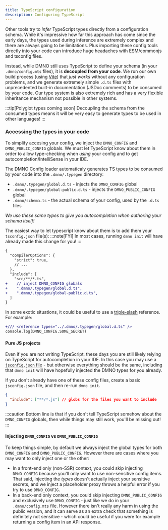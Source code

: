 ```yaml
---
title: TypeScript configuration
description: Configuring TypeScript
---
```


Other tools try to _infer_ TypeScript types directly from a configuration schema. While it's impressive how far this approach has come since the early days, the types used during inference are extremely complex and there are always going to be limitations. Plus importing these config tools directly into your code can introduce huge headaches with ESM/commonjs and tsconfig files.

Instead, while DMNO still uses TypeScript to define your schema (in your `.dmno/config.mts` files), it is **decoupled from your code**. We run our own build process (using [Vite](https://vitejs.dev)) that _just works_ without any configuration problems, and we generate extremely simple `.d.ts` files with unprecedented built-in documentation (JSDoc comments) to be consumed by your code. Our type system is also extremely rich and has a very flexible inheritance mechanism not possible in other systems.

:::tip[Polyglot types coming soon]
Decoupling the schema from the consumed types means it will be very easy to generate types to be used in other languages!
:::


### Accessing the types in your code

To simplify accesing your config, we inject the `DMNO_CONFIG` and `DMNO_PUBLIC_CONFIG` globals. We must let TypeScript know about them in order to allow type-checking when _using_ your config and to get autocompletion/IntelliSense in your IDE.

The DMNO Config loader automaticaly generates TS types to be consumed by your code into the `.dmno/.typegen` directory:
- `.dmno/.typegen/global.d.ts` - injects the `DMNO_CONFIG` global
- `.dmno/.typegen/global-public.d.ts` - injects the `DMNO_PUBLIC_CONFIG` global
- `.dmno/schema.ts` - the actual schema of your config, used by the `.d.ts` files

_We use these same types to give you autocompletion when authoring your schema itself!_


The easiest way to let typescript know about them is to add them your `tsconfig.json` file(s):
:::note[FYI]
In most cases, running `dmno init` will have already made this change for you!
:::

```diff lang="jsonc"
{
  "compilerOptions": {
    "strict": true,
    // ...
  },
  "include": [
    "src/**/*.ts",
+    // inject DMNO_CONFIG globals
+    ".dmno/.typegen/global.d.ts",
+    ".dmno/.typegen/global-public.d.ts",
  ]
}
```




In some exotic situations, it could be useful to use a [triple-slash](https://www.typescriptlang.org/docs/handbook/triple-slash-directives.html) reference. For example:
```diff title="build-src/some-file.ts"
+/// <reference types="../.dmno/.typegen/global.d.ts" />
console.log(DMNO_CONFIG.SOME_SECRET)
```

#### Pure JS projects
Even if you are not writing TypeScript, these days you are still likely relying on TypeScript for autocompletion in your IDE. In this case you may use a [`jsconfig.json` file](https://code.visualstudio.com/docs/languages/jsconfig) - but otherwise everything should be the same, including that `dmno init` will have hopefully injected the DMNO types for you already.

If you don't already have one of these config files, create a basic `jsconfig.json` file, and then re-run `dmno init`.
```json title="jsconfig.json"
{
  "include": ["**/*.js"] // globs for the files you want to include
}
```

:::caution
Bottom line is that if you don't tell TypeScript somehow about the `DMNO_CONFIG` globals, then while things may still work, you'll be missing out!
:::

#### Injecting `DMNO_CONFIG` vs `DMNO_PUBLIC_CONFIG`

To keep things simple, by default we always inject the global types for both `DMNO_CONFIG` and `DMNO_PUBLIC_CONFIG`. However there are cases where you may want to only inject one or the other:

- In a front-end only (non-SSR) context, you could skip injecting `DMNO_CONFIG` because you'll only want to use non-sensitive config items. That said, injecting the _types_ doesn't actually inject your sensitive secrets, and we inject a placeholder proxy throws a helpful error if you try to use `DMNO_CONFIG`.
- In a back-end only context, you could skip injecting `DMNO_PUBLIC_CONFIG` and exclusively use `DMNO_CONFIG` - just like we do in your `.dmno/config.mts` file. However there isn't really any harm in using the public version, and it can serve as an extra check that something is definitely not sensitive - which could be useful if you were for example returning a config item in an API response.

